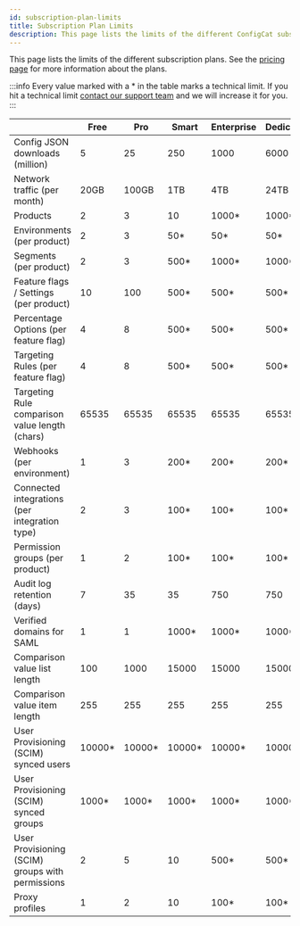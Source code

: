 ```yaml
---
id: subscription-plan-limits
title: Subscription Plan Limits
description: This page lists the limits of the different ConfigCat subscription plans.
---
```


This page lists the limits of the different subscription plans. See the [pricing page](https://configcat.com/pricing) for more information about the plans.

:::info 
Every value marked with a \* in the table marks a technical limit. If you hit a technical limit [contact our support team](https://configcat.com/support/) and we will increase it for you.
:::

|                                                  | Free    | Pro     | Smart   | Enterprise | Dedicated | Student | Teacher |
| ------------------------------------------------ | ------- | ------- | ------- | ---------- | --------- | ------- | ------- |
| Config JSON downloads (million)                  | 5       | 25      | 250     | 1000       | 6000      | 25      | 5       |
| Network traffic (per month)                      | 20GB    | 100GB   | 1TB     | 4TB        | 24TB      | 100GB   | 100GB   |
| Products                                         | 2       | 3       | 10      | 1000\*     | 1000\*    | 3       | 1000    |
| Environments (per product)                       | 2       | 3       | 50\*    | 50\*       | 50\*      | 3       | 2       |
| Segments (per product)                           | 2       | 3       | 500\*   | 1000\*     | 1000\*    | 3       | 3       |
| Feature flags / Settings (per product)           | 10      | 100     | 500\*   | 500\*      | 500\*     | 1000    | 10      |
| Percentage Options (per feature flag)            | 4       | 8       | 500\*   | 500\*      | 500\*     | 8       | 4       |
| Targeting Rules (per feature flag)               | 4       | 8       | 500\*   | 500\*      | 500\*     | 8       | 4       |
| Targeting Rule comparison value length (chars)   | 65535   | 65535   | 65535   | 65535      | 65535     | 65535   | 65535   |
| Webhooks (per environment)                       | 1       | 3       | 200\*   | 200\*      | 200\*     | 3       | 1       |
| Connected integrations (per integration type)    | 2       | 3       | 100\*   | 100\*      | 100\*     | 3       | 3       |
| Permission groups (per product)                  | 1       | 2       | 100\*   | 100\*      | 100\*     | 2       | 3       |
| Audit log retention (days)                       | 7       | 35      | 35      | 750        | 750       | 35      | 7       |
| Verified domains for SAML                        | 1       | 1       | 1000\*  | 1000\*     | 1000\*    | 1       | 1       |
| Comparison value list length                     | 100     | 1000    | 15000   | 15000      | 15000     | 1000    | 1000    |
| Comparison value item length                     | 255     | 255     | 255     | 255        | 255       | 255     | 255     |
| User Provisioning (SCIM) synced users            | 10000\* | 10000\* | 10000\* | 10000\*    | 10000\*   | 10000\* | 10000\* |
| User Provisioning (SCIM) synced groups           | 1000\*  | 1000\*  | 1000\*  | 1000\*     | 1000\*    | 1000\*  | 1000\*  |
| User Provisioning (SCIM) groups with permissions | 2       | 5       | 10      | 500\*      | 500\*     | 5\*     | 5\*     |
| Proxy profiles                                   | 1       | 2       | 10      | 100\*      | 100\*     | 2\*     | 2\*     |
